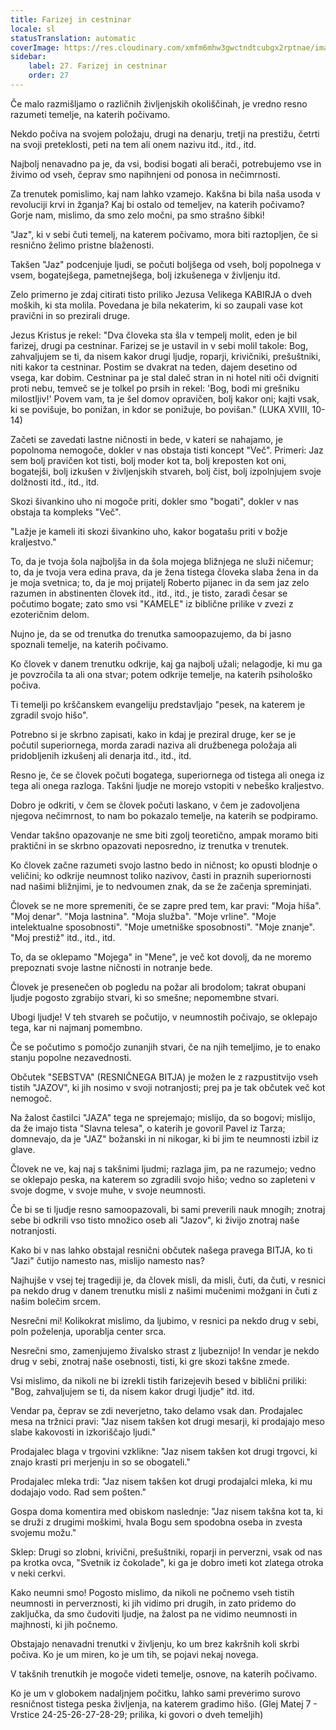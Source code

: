 ```yaml
---
title: Farizej in cestninar
locale: sl
statusTranslation: automatic
coverImage: https://res.cloudinary.com/xmfm6mhw3gwctndtcubgx2rptnae/image/upload/v1740468922/small_cover_tratado_de_psicologia_revolucionaria_a4c0dca4e0.webp
sidebar:
    label: 27. Farizej in cestninar
    order: 27
---
```

Če malo razmišljamo o različnih življenjskih okoliščinah, je vredno resno razumeti temelje, na katerih počivamo.

Nekdo počiva na svojem položaju, drugi na denarju, tretji na prestižu, četrti na svoji preteklosti, peti na tem ali onem nazivu itd., itd., itd.

Najbolj nenavadno pa je, da vsi, bodisi bogati ali berači, potrebujemo vse in živimo od vseh, čeprav smo napihnjeni od ponosa in nečimrnosti.

Za trenutek pomislimo, kaj nam lahko vzamejo. Kakšna bi bila naša usoda v revoluciji krvi in žganja? Kaj bi ostalo od temeljev, na katerih počivamo? Gorje nam, mislimo, da smo zelo močni, pa smo strašno šibki!

"Jaz", ki v sebi čuti temelj, na katerem počivamo, mora biti raztopljen, če si resnično želimo pristne blaženosti.

Takšen "Jaz" podcenjuje ljudi, se počuti boljšega od vseh, bolj popolnega v vsem, bogatejšega, pametnejšega, bolj izkušenega v življenju itd.

Zelo primerno je zdaj citirati tisto priliko Jezusa Velikega KABIRJA o dveh moških, ki sta molila. Povedana je bila nekaterim, ki so zaupali vase kot pravični in so prezirali druge.

Jezus Kristus je rekel: "Dva človeka sta šla v tempelj molit, eden je bil farizej, drugi pa cestninar. Farizej se je ustavil in v sebi molil takole: Bog, zahvaljujem se ti, da nisem kakor drugi ljudje, roparji, krivičniki, prešuštniki, niti kakor ta cestninar. Postim se dvakrat na teden, dajem desetino od vsega, kar dobim. Cestninar pa je stal daleč stran in ni hotel niti oči dvigniti proti nebu, temveč se je tolkel po prsih in rekel: 'Bog, bodi mi grešniku milostljiv!' Povem vam, ta je šel domov opravičen, bolj kakor oni; kajti vsak, ki se povišuje, bo ponižan, in kdor se ponižuje, bo povišan." (LUKA XVIII, 10-14)

Začeti se zavedati lastne ničnosti in bede, v kateri se nahajamo, je popolnoma nemogoče, dokler v nas obstaja tisti koncept "Več". Primeri: Jaz sem bolj pravičen kot tisti, bolj moder kot ta, bolj kreposten kot oni, bogatejši, bolj izkušen v življenjskih stvareh, bolj čist, bolj izpolnjujem svoje dolžnosti itd., itd., itd.

Skozi šivankino uho ni mogoče priti, dokler smo "bogati", dokler v nas obstaja ta kompleks "Več".

"Lažje je kameli iti skozi šivankino uho, kakor bogatašu priti v božje kraljestvo."

To, da je tvoja šola najboljša in da šola mojega bližnjega ne služi ničemur; to, da je tvoja vera edina prava, da je žena tistega človeka slaba žena in da je moja svetnica; to, da je moj prijatelj Roberto pijanec in da sem jaz zelo razumen in abstinenten človek itd., itd., itd., je tisto, zaradi česar se počutimo bogate; zato smo vsi "KAMELE" iz biblične prilike v zvezi z ezoteričnim delom.

Nujno je, da se od trenutka do trenutka samoopazujemo, da bi jasno spoznali temelje, na katerih počivamo.

Ko človek v danem trenutku odkrije, kaj ga najbolj užali; nelagodje, ki mu ga je povzročila ta ali ona stvar; potem odkrije temelje, na katerih psihološko počiva.

Ti temelji po krščanskem evangeliju predstavljajo "pesek, na katerem je zgradil svojo hišo".

Potrebno si je skrbno zapisati, kako in kdaj je preziral druge, ker se je počutil superiornega, morda zaradi naziva ali družbenega položaja ali pridobljenih izkušenj ali denarja itd., itd., itd.

Resno je, če se človek počuti bogatega, superiornega od tistega ali onega iz tega ali onega razloga. Takšni ljudje ne morejo vstopiti v nebeško kraljestvo.

Dobro je odkriti, v čem se človek počuti laskano, v čem je zadovoljena njegova nečimrnost, to nam bo pokazalo temelje, na katerih se podpiramo.

Vendar takšno opazovanje ne sme biti zgolj teoretično, ampak moramo biti praktični in se skrbno opazovati neposredno, iz trenutka v trenutek.

Ko človek začne razumeti svojo lastno bedo in ničnost; ko opusti blodnje o veličini; ko odkrije neumnost toliko nazivov, časti in praznih superiornosti nad našimi bližnjimi, je to nedvoumen znak, da se že začenja spreminjati.

Človek se ne more spremeniti, če se zapre pred tem, kar pravi: "Moja hiša". "Moj denar". "Moja lastnina". "Moja služba". "Moje vrline". "Moje intelektualne sposobnosti". "Moje umetniške sposobnosti". "Moje znanje". "Moj prestiž" itd., itd., itd.

To, da se oklepamo "Mojega" in "Mene", je več kot dovolj, da ne moremo prepoznati svoje lastne ničnosti in notranje bede.

Človek je presenečen ob pogledu na požar ali brodolom; takrat obupani ljudje pogosto zgrabijo stvari, ki so smešne; nepomembne stvari.

Ubogi ljudje! V teh stvareh se počutijo, v neumnostih počivajo, se oklepajo tega, kar ni najmanj pomembno.

Če se počutimo s pomočjo zunanjih stvari, če na njih temeljimo, je to enako stanju popolne nezavednosti.

Občutek "SEBSTVA" (RESNIČNEGA BITJA) je možen le z razpustitvijo vseh tistih "JAZOV", ki jih nosimo v svoji notranjosti; prej pa je tak občutek več kot nemogoč.

Na žalost častilci "JAZA" tega ne sprejemajo; mislijo, da so bogovi; mislijo, da že imajo tista "Slavna telesa", o katerih je govoril Pavel iz Tarza; domnevajo, da je "JAZ" božanski in ni nikogar, ki bi jim te neumnosti izbil iz glave.

Človek ne ve, kaj naj s takšnimi ljudmi; razlaga jim, pa ne razumejo; vedno se oklepajo peska, na katerem so zgradili svojo hišo; vedno so zapleteni v svoje dogme, v svoje muhe, v svoje neumnosti.

Če bi se ti ljudje resno samoopazovali, bi sami preverili nauk mnogih; znotraj sebe bi odkrili vso tisto množico oseb ali "Jazov", ki živijo znotraj naše notranjosti.

Kako bi v nas lahko obstajal resnični občutek našega pravega BITJA, ko ti "Jazi" čutijo namesto nas, mislijo namesto nas?

Najhujše v vsej tej tragediji je, da človek misli, da misli, čuti, da čuti, v resnici pa nekdo drug v danem trenutku misli z našimi mučenimi možgani in čuti z našim bolečim srcem.

Nesrečni mi! Kolikokrat mislimo, da ljubimo, v resnici pa nekdo drug v sebi, poln poželenja, uporablja center srca.

Nesrečni smo, zamenjujemo živalsko strast z ljubeznijo! In vendar je nekdo drug v sebi, znotraj naše osebnosti, tisti, ki gre skozi takšne zmede.

Vsi mislimo, da nikoli ne bi izrekli tistih farizejevih besed v biblični priliki: "Bog, zahvaljujem se ti, da nisem kakor drugi ljudje" itd. itd.

Vendar pa, čeprav se zdi neverjetno, tako delamo vsak dan. Prodajalec mesa na tržnici pravi: "Jaz nisem takšen kot drugi mesarji, ki prodajajo meso slabe kakovosti in izkoriščajo ljudi."

Prodajalec blaga v trgovini vzklikne: "Jaz nisem takšen kot drugi trgovci, ki znajo krasti pri merjenju in so se obogateli."

Prodajalec mleka trdi: "Jaz nisem takšen kot drugi prodajalci mleka, ki mu dodajajo vodo. Rad sem pošten."

Gospa doma komentira med obiskom naslednje: "Jaz nisem takšna kot ta, ki se druži z drugimi moškimi, hvala Bogu sem spodobna oseba in zvesta svojemu možu."

Sklep: Drugi so zlobni, krivični, prešuštniki, roparji in perverzni, vsak od nas pa krotka ovca, "Svetnik iz čokolade", ki ga je dobro imeti kot zlatega otroka v neki cerkvi.

Kako neumni smo! Pogosto mislimo, da nikoli ne počnemo vseh tistih neumnosti in perverznosti, ki jih vidimo pri drugih, in zato pridemo do zaključka, da smo čudoviti ljudje, na žalost pa ne vidimo neumnosti in majhnosti, ki jih počnemo.

Obstajajo nenavadni trenutki v življenju, ko um brez kakršnih koli skrbi počiva. Ko je um miren, ko je um tih, se pojavi nekaj novega.

V takšnih trenutkih je mogoče videti temelje, osnove, na katerih počivamo.

Ko je um v globokem nadaljnjem počitku, lahko sami preverimo surovo resničnost tistega peska življenja, na katerem gradimo hišo. (Glej Matej 7 - Vrstice 24-25-26-27-28-29; prilika, ki govori o dveh temeljih)

